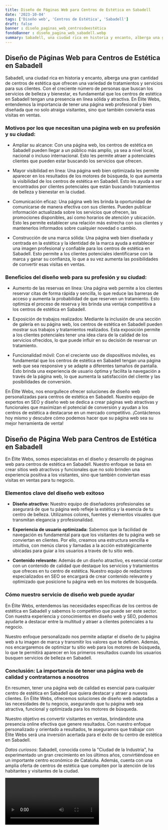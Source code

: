 ```yaml
---
title: Diseño de Páginas Web para Centros de Estética en Sabadell
date: '2023-10-04'
tags: ['Diseño web', 'Centros de Estética', 'Sabadell']
draft: false
banner : diseño_paginas_web_centrosdeestética
fondoBanner : diseño_pagina_web_sabadell.webp
summary: Sabadell, una ciudad rica en historia y encanto, alberga una gran cantidad de centros de estética que ofrecen una variedad de tratamientos y servicios para sus clientes. Con el creciente número de personas que buscan los servicios de belleza y bienestar, es fundamental que los centros de estética en Sabadell tengan una presencia en línea sólida y atractiva. En Élite Webs, entendemos la importancia de tener una página web profesional y bien diseñada que no solo atraiga visitantes, sino que también convierta esas visitas en ventas. 
---
```


## Diseño de Páginas Web para Centros de Estética en Sabadell

Sabadell, una ciudad rica en historia y encanto, alberga una gran cantidad de centros de estética que ofrecen una variedad de tratamientos y servicios para sus clientes. Con el creciente número de personas que buscan los servicios de belleza y bienestar, es fundamental que los centros de estética en Sabadell tengan una presencia en línea sólida y atractiva. En Élite Webs, entendemos la importancia de tener una página web profesional y bien diseñada que no solo atraiga visitantes, sino que también convierta esas visitas en ventas. 

### Motivos por los que necesitan una página web en su profesión y su ciudad:

- Ampliar su alcance: Con una página web, los centros de estética en Sabadell pueden llegar a un público más amplio, ya sea a nivel local, nacional o incluso internacional. Esto les permite atraer a potenciales clientes que pueden estar buscando los servicios que ofrecen.

- Mayor visibilidad en línea: Una página web bien optimizada les permite aparecer en los resultados de los motores de búsqueda, lo que aumenta la visibilidad de los centros de estética en Sabadell. Esto les ayuda a ser encontrados por clientes potenciales que están buscando tratamientos de belleza y bienestar en la ciudad.

- Comunicación eficaz: Una página web les brinda la oportunidad de comunicarse de manera efectiva con sus clientes. Pueden publicar información actualizada sobre los servicios que ofrecen, las promociones disponibles, así como horarios de atención y ubicación. Esto les permite establecer una relación más estrecha con sus clientes y mantenerlos informados sobre cualquier novedad o cambio.

- Construcción de una marca sólida: Una página web bien diseñada y centrada en la estética y la identidad de la marca ayuda a establecer una imagen profesional y confiable para los centros de estética en Sabadell. Esto permite a los clientes potenciales identificarse con la marca y ganar su confianza, lo que a su vez aumenta las posibilidades de convertir esas visitas en ventas.

### Beneficios del diseño web para su profesión y su ciudad:

- Aumento de las reservas en línea: Una página web permite a los clientes reservar citas de forma rápida y sencilla, lo que reduce las barreras de acceso y aumenta la probabilidad de que reserven un tratamiento. Esto optimiza el proceso de reserva y les brinda una ventaja competitiva a los centros de estética en Sabadell.

- Exposición de trabajos realizados: Mediante la inclusión de una sección de galería en su página web, los centros de estética en Sabadell pueden mostrar sus trabajos y tratamientos realizados. Esta exposición permite a los clientes potenciales tener una idea clara de la calidad de los servicios ofrecidos, lo que puede influir en su decisión de reservar un tratamiento.

- Funcionalidad móvil: Con el creciente uso de dispositivos móviles, es fundamental que los centros de estética en Sabadell tengan una página web que sea responsive y se adapte a diferentes tamaños de pantalla. Esto brinda una experiencia de usuario óptima y facilita la navegación a través de la página web, lo que aumenta la satisfacción del cliente y las posibilidades de conversión.

En Élite Webs, nos enorgullece ofrecer soluciones de diseño web personalizadas para centros de estética en Sabadell. Nuestro equipo de expertos en SEO y diseño web se dedica a crear páginas web atractivas y funcionales que maximizan el potencial de conversión y ayudan a los centros de estética a destacarse en un mercado competitivo. ¡Contáctenos hoy mismo y descubre cómo podemos hacer que su página web sea su mejor herramienta de venta!

<GifSeo />

<Cta />

## Diseño de Página Web para Centros de Estética en Sabadell

En Élite Webs, somos especialistas en el diseño y desarrollo de páginas web para centros de estética en Sabadell. Nuestro enfoque se basa en crear sitios web atractivos y funcionales que no solo brinden una experiencia positiva a los visitantes, sino que también conviertan esas visitas en ventas para tu negocio. 

### Elementos clave del diseño web exitoso

- **Diseño atractivo:** Nuestro equipo de diseñadores profesionales se asegurará de que tu página web refleje la estética y la esencia de tu centro de belleza. Utilizamos colores, fuentes y elementos visuales que transmitan elegancia y profesionalidad.

- **Experiencia de usuario optimizada:** Sabemos que la facilidad de navegación es fundamental para que los visitantes de tu página web se conviertan en clientes. Por ello, creamos una estructura sencilla e intuitiva, con menús claros y llamadas a la acción estratégicamente ubicadas para guiar a los usuarios a través de tu sitio web.

- **Contenido relevante:** Además de un diseño atractivo, es esencial contar con un contenido de calidad que destaque los servicios y tratamientos que ofreces en tu centro de estética. Nuestro equipo de redactores especializados en SEO se encargará de crear contenido relevante y optimizado que posicione tu página web en los motores de búsqueda.

### Cómo nuestro servicio de diseño web puede ayudar

En Élite Webs, entendemos las necesidades específicas de los centros de estética en Sabadell y sabemos lo competitivo que puede ser este sector. Con nuestra experiencia y conocimientos en diseño web y SEO, podemos ayudarte a destacar entre la multitud y atraer a clientes potenciales a tu negocio.

Nuestro enfoque personalizado nos permite adaptar el diseño de tu página web a tu imagen de marca y transmitir los valores que te definen. Además, nos encargaremos de optimizar tu sitio web para los motores de búsqueda, lo que te permitirá aparecer en los primeros resultados cuando los usuarios busquen servicios de belleza en Sabadell.

### Conclusión: La importancia de tener una página web de calidad y contratarnos a nosotros

En resumen, tener una página web de calidad es esencial para cualquier centro de estética en Sabadell que quiera destacar y atraer a nuevos clientes. En Élite Webs, ofrecemos soluciones de diseño web adaptadas a las necesidades de tu negocio, asegurando que tu página web sea atractiva, funcional y optimizada para los motores de búsqueda.

Nuestro objetivo es convertir visitantes en ventas, brindándote una presencia online efectiva que genere resultados. Con nuestro enfoque personalizado y orientado a resultados, te aseguramos que trabajar con Élite Webs será una inversión acertada para el éxito de tu centro de estética en Sabadell.

*Datos curiosos*: Sabadell, conocida como la "Ciudad de la Industria", ha experimentado un gran crecimiento en los últimos años, convirtiéndose en un importante centro económico de Cataluña. Además, cuenta con una amplia oferta de centros de estética que compiten por la atención de los habitantes y visitantes de la ciudad.

<Video />

<CtaBot job='Centros de Estética' city='Sabadell'/>

<Gmaps query='Sabadell+españa+maps' />